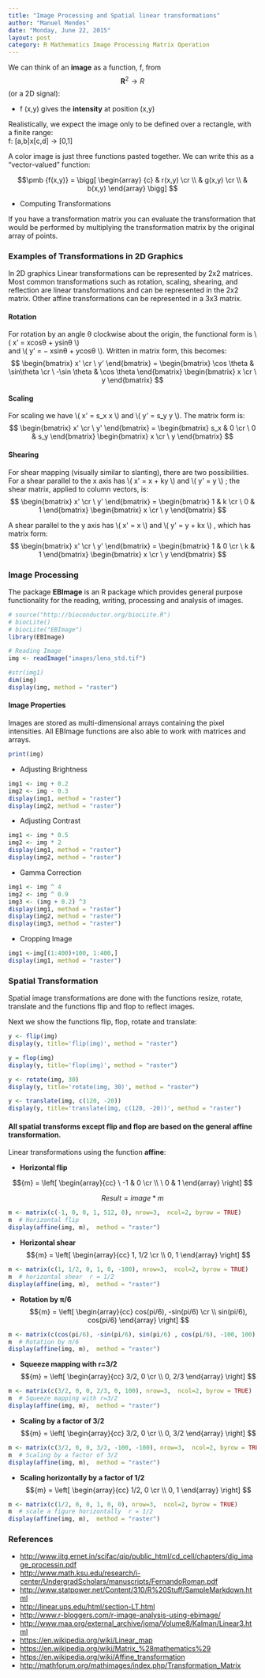 ```yaml
---
title: "Image Processing and Spatial linear transformations"
author: "Manuel Mendes"
date: "Monday, June 22, 2015"
layout: post
category: R Mathematics Image Processing Matrix Operation
---
```


We can think of an **image** as a function, f, from  $$\pmb R^2 \rightarrow  R$$ (or a 2D signal):    

- f (x,y) gives the **intensity** at position (x,y)

Realistically, we expect the image only to be defined over a rectangle, with a finite range:    
f: [a,b]x[c,d] -> [0,1]

A color image is just three functions pasted together. We can write this as a “vector-valued” function:

$$\pmb {f(x,y)} = \bigg[ \begin{array}
{c}
& r(x,y) \cr \\
& g(x,y) \cr \\
& b(x,y) 
\end{array} \bigg] 
$$

* Computing Transformations

If you have a transformation matrix you can evaluate the transformation that would be performed by multiplying the transformation matrix by the original array of points.     

### Examples of Transformations in 2D Graphics

In 2D graphics Linear transformations can be represented by 2x2 matrices. Most common transformations such as rotation, scaling, shearing, and reflection are linear transformations and can be represented in the 2x2 matrix. Other affine transformations can be represented in a 3x3 matrix. 

#### Rotation
For rotation by an angle θ clockwise about the origin, the functional form is \\( x' = xcosθ + ysinθ \\)      
and \\( y' = − xsinθ + ycosθ \\). Written in matrix form, this becomes:    
$$
\begin{bmatrix} x' \cr \ y' \end{bmatrix} = \begin{bmatrix} \cos \theta & \sin\theta \cr \ -\sin \theta & \cos \theta \end{bmatrix} \begin{bmatrix} x \cr \ y \end{bmatrix} 
$$


#### Scaling
For scaling we have \\( x&#39; = s\_x \cdot x \\) and \\( y&#39; = s\_y \cdot y \\). The matrix form is:         
$$ \begin{bmatrix} x' \cr \ y' \end{bmatrix} = \begin{bmatrix} s_x & 0 \cr \ 0 & s_y \end{bmatrix} \begin{bmatrix} x \cr \ y \end{bmatrix} $$

#### Shearing
For shear mapping (visually similar to slanting), there are two possibilities.    
For a shear parallel to the x axis has \\( x&#39; = x + ky \\) and \\( y&#39; = y \\) ; the shear matrix, applied to column vectors, is:    
$$ \begin{bmatrix} x' \cr \ y' \end{bmatrix} = \begin{bmatrix} 1 & k \cr \ 0 & 1 \end{bmatrix} \begin{bmatrix} x \cr \ y \end{bmatrix} $$

A shear parallel to the y axis has \\( x&#39; = x \\) and \\( y&#39; = y + kx \\) , which has matrix form:    
$$ \begin{bmatrix} x' \cr \ y' \end{bmatrix} = \begin{bmatrix} 1 & 0 \cr \ k & 1 \end{bmatrix} \begin{bmatrix} x \cr \ y \end{bmatrix} $$



### Image Processing

The package **EBImage** is an R package which provides general purpose functionality for the reading, writing, processing and analysis of images.


```r
# source("http://bioconductor.org/biocLite.R")
# biocLite()
# biocLite("EBImage")
library(EBImage)

# Reading Image
img <- readImage("images/lena_std.tif")

#str(img1)
dim(img)
display(img, method = "raster")


```

#### Image Properties

Images are stored as multi-dimensional arrays containing the pixel intensities. All EBImage functions are also able to work with matrices and arrays. 

```r
print(img)
```

* Adjusting Brightness

```r
img1 <- img + 0.2
img2 <- img - 0.3
display(img1, method = "raster")
display(img2, method = "raster")
```

* Adjusting Contrast

```r
img1 <- img * 0.5
img2 <- img * 2
display(img1, method = "raster")
display(img2, method = "raster")
```

* Gamma Correction

```r
img1 <- img ^ 4
img2 <- img ^ 0.9
img3 <- (img + 0.2) ^3
display(img1, method = "raster")
display(img2, method = "raster")
display(img3, method = "raster")
```

* Cropping Image

```r
img1 <-img[(1:400)+100, 1:400,]
display(img1, method = "raster")
```

### Spatial Transformation

Spatial image transformations are done with the functions resize, rotate, translate and the functions flip and flop to reflect images.

Next we show the functions flip, flop, rotate and translate:
```r
y <- flip(img)
display(y, title='flip(img)', method = "raster")

y = flop(img) 
display(y, title='flop(img)', method = "raster")

y <- rotate(img, 30) 
display(y, title='rotate(img, 30)', method = "raster")

y <- translate(img, c(120, -20)) 
display(y, title='translate(img, c(120, -20))', method = "raster")

```


#### All spatial transforms except flip and flop are based on the general affine transformation.

Linear transformations using the function **affine**:     

*  **Horizontal flip**

$${m} = \left[ 
\begin{array}{cc}
\ -1 & 0 \cr \\
\ 0 & 1 
\end{array}
\right] 
$$

$$
\begin{equation}
   Result = image * m
\end{equation}
$$


```r
m <- matrix(c(-1, 0, 0, 1, 512, 0), nrow=3,  ncol=2, byrow = TRUE)
m  # Horizontal flip
display(affine(img, m),  method = "raster")
```

*  **Horizontal shear**
$${m} = \left[ 
\begin{array}{cc}
1, 1/2 \cr \\
0, 1 
\end{array}
\right] 
$$


```r
m <- matrix(c(1, 1/2, 0, 1, 0, -100), nrow=3,  ncol=2, byrow = TRUE)
m  # horizontal shear  r = 1/2 
display(affine(img, m),  method = "raster")
```

*  **Rotation by π/6**
$${m} = \left[ 
\begin{array}{cc}
cos(pi/6), -sin(pi/6) \cr \\
sin(pi/6), cos(pi/6)
\end{array}
\right] 
$$

```r
m <- matrix(c(cos(pi/6), -sin(pi/6), sin(pi/6) , cos(pi/6), -100, 100), nrow=3,  ncol=2, byrow = TRUE)
m  # Rotation by π/6
display(affine(img, m),  method = "raster")
```

*  **Squeeze mapping with r=3/2**
$${m} = \left[ 
\begin{array}{cc}
3/2, 0 \cr \\
0, 2/3
\end{array}
\right] 
$$

```r
m <- matrix(c(3/2, 0, 0, 2/3, 0, 100), nrow=3,  ncol=2, byrow = TRUE)
m  # Squeeze mapping with r=3/2
display(affine(img, m),  method = "raster")
```

*  **Scaling by a factor of 3/2**
$${m} = \left[ 
\begin{array}{cc}
3/2, 0 \cr \\
0, 3/2
\end{array}
\right] 
$$

```r
m <- matrix(c(3/2, 0, 0, 3/2, -100, -100), nrow=3,  ncol=2, byrow = TRUE)
m  # Scaling by a factor of 3/2
display(affine(img, m),  method = "raster")
```

*  **Scaling horizontally by a factor of 1/2** 
$${m} = \left[ 
\begin{array}{cc}
1/2, 0 \cr \\
0, 1
\end{array}
\right] 
$$

```r
m <- matrix(c(1/2, 0, 0, 1, 0, 0), nrow=3,  ncol=2, byrow = TRUE)
m  # scale a figure horizontally  r = 1/2 
display(affine(img, m),  method = "raster")
```


### References

* [http://www.iitg.ernet.in/scifac/qip/public_html/cd_cell/chapters/dig_image_processin.pdf](http://www.iitg.ernet.in/scifac/qip/public_html/cd_cell/chapters/dig_image_processin.pdf)
* [http://www.math.ksu.edu/research/i-center/UndergradScholars/manuscripts/FernandoRoman.pdf](http://www.math.ksu.edu/research/i-center/UndergradScholars/manuscripts/FernandoRoman.pdf)
* [http://www.statpower.net/Content/310/R%20Stuff/SampleMarkdown.html](http://www.statpower.net/Content/310/R%20Stuff/SampleMarkdown.html)
* [http://linear.ups.edu/html/section-LT.html](http://linear.ups.edu/html/section-LT.html)
* [http://www.r-bloggers.com/r-image-analysis-using-ebimage/](http://www.r-bloggers.com/r-image-analysis-using-ebimage/)
* [http://www.maa.org/external_archive/joma/Volume8/Kalman/Linear3.html](http://www.maa.org/external_archive/joma/Volume8/Kalman/Linear3.html)
* [https://en.wikipedia.org/wiki/Linear_map](https://en.wikipedia.org/wiki/Linear_map)
* [https://en.wikipedia.org/wiki/Matrix_%28mathematics%29](https://en.wikipedia.org/wiki/Matrix_%28mathematics%29)
* [https://en.wikipedia.org/wiki/Affine_transformation](https://en.wikipedia.org/wiki/Affine_transformation)     
* [http://mathforum.org/mathimages/index.php/Transformation_Matrix](http://mathforum.org/mathimages/index.php/Transformation_Matrix)   










